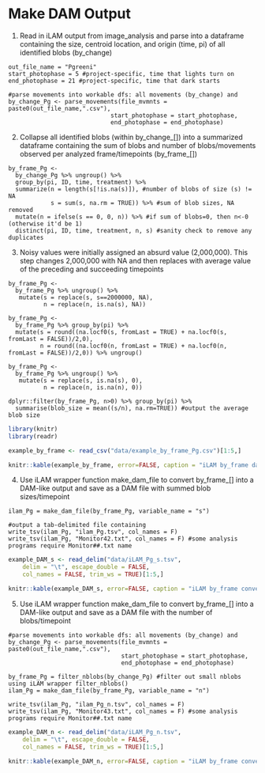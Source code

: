 # Make DAM Output

1. Read in iLAM output from image_analysis and parse into a dataframe containing the size, centroid location, and origin (time, pi) of all identified blobs (by_change)
```
out_file_name = "Pgreeni"
start_photophase = 5 #project-specific, time that lights turn on
end_photophase = 21 #project-specific, time that dark starts

#parse movements into workable dfs: all movements (by_change) and
by_change_Pg <- parse_movements(file_mvmnts = paste0(out_file_name,".csv"),
                             start_photophase = start_photophase,
                             end_photophase = end_photophase)
```

2. Collapse all identified blobs (within by_change_[]) into a summarized dataframe containing the sum of blobs and number of blobs/movements observed per analyzed frame/timepoints (by_frame_[])
```
by_frame_Pg <- 
  by_change_Pg %>% ungroup() %>% 
  group_by(pi, ID, time, treatment) %>%
  summarize(n = length(s[!is.na(s)]), #number of blobs of size (s) != NA
            s = sum(s, na.rm = TRUE)) %>% #sum of blob sizes, NA removed
  mutate(n = ifelse(s == 0, 0, n)) %>% #if sum of blobs=0, then n<-0 (otherwise it'd be 1)
  distinct(pi, ID, time, treatment, n, s) #sanity check to remove any duplicates

```

3. Noisy values were initially assigned an absurd value (2,000,000). This step changes 2,000,000 with NA and then replaces with average value of the preceding and succeeding timepoints

```
by_frame_Pg <-
  by_frame_Pg %>% ungroup() %>%
   mutate(s = replace(s, s==2000000, NA),
          n = replace(n, is.na(s), NA))

by_frame_Pg <-
  by_frame_Pg %>% group_by(pi) %>%
  mutate(s = round((na.locf0(s, fromLast = TRUE) + na.locf0(s, fromLast = FALSE))/2,0),
         n = round((na.locf0(n, fromLast = TRUE) + na.locf0(n, fromLast = FALSE))/2,0)) %>% ungroup()

by_frame_Pg <-
  by_frame_Pg %>% ungroup() %>%
   mutate(s = replace(s, is.na(s), 0),
          n = replace(n, is.na(n), 0))

dplyr::filter(by_frame_Pg, n>0) %>% group_by(pi) %>%
  summarise(blob_size = mean((s/n), na.rm=TRUE)) #output the average blob size
```

```r
library(knitr)
library(readr)

example_by_frame <- read_csv("data/example_by_frame_Pg.csv")[1:5,]

knitr::kable(example_by_frame, error=FALSE, caption = "iLAM by_frame data frame")

```


4. Use iLAM wrapper function make_dam_file to convert by_frame_[] into a DAM-like output and save as a DAM file with summed blob sizes/timepoint
```
ilam_Pg = make_dam_file(by_frame_Pg, variable_name = "s") 

#output a tab-delimited file containing 
write_tsv(ilam_Pg, "ilam_Pg.tsv", col_names = F)
write_tsv(ilam_Pg, "Monitor42.txt", col_names = F) #some analysis programs require Monitor##.txt name

```
```r

example_DAM_s <- read_delim("data/iLAM_Pg_s.tsv", 
    delim = "\t", escape_double = FALSE, 
    col_names = FALSE, trim_ws = TRUE)[1:5,]

knitr::kable(example_DAM_s, error=FALSE, caption = "iLAM by_frame converted to DAM format")

```


5. Use iLAM wrapper function make_dam_file to convert by_frame_[] into a DAM-like output and save as a DAM file with the number of blobs/timepoint
```
#parse movements into workable dfs: all movements (by_change) and
by_change_Pg <- parse_movements(file_mvmnts = paste0(out_file_name,".csv"),
                                start_photophase = start_photophase,
                                end_photophase = end_photophase)

by_frame_Pg = filter_nblobs(by_change_Pg) #filter out small nblobs using iLAM wrapper filter_nblobs()
ilam_Pg = make_dam_file(by_frame_Pg, variable_name = "n")

write_tsv(ilam_Pg, "ilam_Pg_n.tsv", col_names = F)
write_tsv(ilam_Pg, "Monitor43.txt", col_names = F) #some analysis programs require Monitor##.txt name

```

```r

example_DAM_n <- read_delim("data/iLAM_Pg_n.tsv", 
    delim = "\t", escape_double = FALSE, 
    col_names = FALSE, trim_ws = TRUE)[1:5,]

knitr::kable(example_DAM_n, error=FALSE, caption = "iLAM by_frame converted to DAM format")

```



